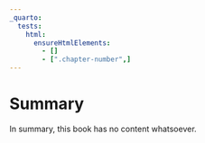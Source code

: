 ```yaml
---
_quarto:
  tests:
    html:
      ensureHtmlElements:
        - []
        - [".chapter-number",]
---        
```


# Summary

In summary, this book has no content whatsoever.
